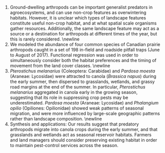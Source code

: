 1. Ground-dwelling arthropods can be important generalist predators in agroecosystems, and can use non-crop features as overwintering habitats. However, it is unclear which types of landscape features constitute useful non-crop habitat, and at what spatial scale organisms gather resources. Additionally, the same landscape feature may act as a source or a destination for arthropods at different times of the year, but this is rarely considered. \\newline
2. We modeled the abundance of four common species of Canadian prairie arthropods caught in a set of 198 in-field and roadside pitfall traps (June to August of 2017). Functional regression was used in order to simultaneously consider both the habitat preferences and the timing of movement from the land cover classes. \\newline
3. _Pterostichus melanarius_ (Coleoptera: Carabidae) and _Pardosa moesta_ (Araneae: Lycosidae) were attracted to canola (_Brassica napus_) during the early summer, then dispersed to grasslands, wetlands, and grassy road margins at the end of the summer. In particular, _Pterostichus melanarius_ aggregated in canola early in the growing season, suggesting that its role in suppressing crop pests may be underestimated. _Pardosa moesta_ (Araneae: Lycosidae) and _Phalangium opilio_ (Opiliones: Opilionidae) showed weak patterns of seasonal migration, and were more influenced by large-scale geographic patterns rather than landscape composition. \\newline
4. Synthesis and applications: Our results suggest that predatory arthropods migrate into canola crops during the early summer, and that grasslands and wetlands act as seasonal reservoir habitats. Farmers and land managers should consider preserving existing habitat in order to maintain pest-control services across the season.
